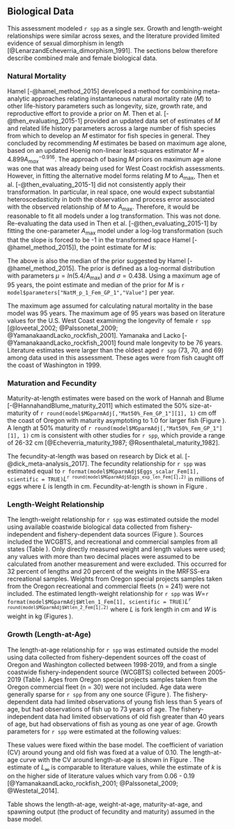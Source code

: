 ## Biological Data

This assessment modeled `r spp` as a single sex. Growth and length-weight relationships were similar across sexes, and the literature provided limited evidence of sexual dimorphism in length [@LenarzandEcheverria_dimorphism_1991]. The sections below therefore describe combined male and female biological data. 

### Natural Mortality

Hamel [-@hamel_method_2015] developed a method for combining meta-analytic approaches relating instantaneous natural mortality rate ($M$) to other life-history parameters such as longevity, size, growth rate, and reproductive effort to provide a prior on $M$. Then et al. [-@then_evaluating_2015-1] provided an updated data set of estimates of $M$ and related life history parameters across a large number of fish species from which to develop an $M$ estimator for fish species in general. They concluded by recommending $M$ estimates be based on maximum age alone, based on an updated Hoenig non-linear least-squares estimator $M=4.899A^{-0.916}_{max}$. The approach of basing $M$ priors on maximum age alone was one that was already being used for West Coast rockfish assessments. However, in fitting the alternative model forms relating $M$ to $A_{\text{max}}$, Then et al. [-@then_evaluating_2015-1] did not consistently apply their transformation. In particular, in real space, one would expect substantial heteroscedasticity in both the observation and process error associated with the observed relationship of $M$ to $A_{\text{max}}$. Therefore, it would be reasonable to fit all models under a log transformation. This was not done. Re-evaluating the data used in Then et al. [-@then_evaluating_2015-1] by fitting the one-parameter $A_{\text{max}}$ model under a log-log transformation (such that the slope is forced to be -1 in the transformed space Hamel [-@hamel_method_2015]), the point estimate for $M$ is:

\begin{centering}

$M=\frac{5.4}{A_{\text{max}}}$

\end{centering}

The above is also the median of the prior suggested by Hamel [-@hamel_method_2015]. The prior is defined as a log-normal distribution with parameters $\mu = ln(5.4/A_{\text{max}})$ and $\sigma = 0.438$. Using a maximum age of 95 years, the point estimate and median of the prior for $M$ is `r model$parameters["NatM_p_1_Fem_GP_1","Value"]` per year.

The maximum age assumed for calculating natural mortality in the base model was 95 years. The maximum age of 95 years was based on literature values for the U.S. West Coast examining the longevity of female `r spp` [@loveetal_2002; @Palssonetal_2009; @YamanakaandLacko_rockfish_2001]. Yamanaka and Lacko [-@YamanakaandLacko_rockfish_2001] found male longevity to be 76 years. Literature estimates were larger than the oldest aged `r spp` (73, 70, and 69) among data used in this assessment. These ages were from fish caught off the coast of Washington in 1999.

### Maturation and Fecundity

Maturity-at-length estimates were based on the work of Hannah and Blume [-@HannahandBlume_maturity_2011] which estimated the 50% size-at-maturity of `r round(model$MGparmAdj[,"Mat50%_Fem_GP_1"][1], 1)` cm off the coast of Oregon with maturity asymptoting to 1.0 for larger fish (Figure \ref{fig:maturity}). A length at 50% maturity of `r round(model$MGparmAdj[,"Mat50%_Fem_GP_1"][1], 1)` cm is consistent with other studies for `r spp`, which provide a range of 26-32 cm [@Echeverria_maturity_1987; @Rosenthaletal_maturity_1982].  

The fecundity-at-length was based on research by Dick et al. [-@dick_meta-analysis_2017]. The fecundity relationship for `r spp` was estimated equal to `r format(model$MGparmAdj$Eggs_scalar_Fem[1], scientific = TRUE)`$L$^`r round(model$MGparmAdj$Eggs_exp_len_Fem[1],2)`^ in millions of eggs where $L$ is length in cm. Fecundity-at-length is shown in Figure \ref{fig:fecundity}.

### Length-Weight Relationship

The length-weight relationship for `r spp` was estimated outside the model using available coastwide biological data collected from fishery-independent and fishery-dependent data sources (Figure \ref{fig:len-weight-survey}). Sources included the WCGBTS, and recreational and commercial samples from all states (Table \ref{tab:len-at-weight-samps}). Only directly measured weight and length values were used; any values with more than two decimal places were assumed to be calculated from another measurement and were excluded. This occurred for 32 percent of lengths and 20 percent of the weights in the MRFSS-era recreational samples. Weights from Oregon special projects samples taken from the Oregon recreational and commercial fleets (n = 241) were not included. The estimated length-weight relationship for `r spp` was $W=$`r format(model$MGparmAdj$Wtlen_1_Fem[1], scientific = TRUE)`$L$^`r round(model$MGparmAdj$Wtlen_2_Fem[1],2)`^ where $L$ is fork length in cm and $W$ is weight in kg (Figures \ref{fig:len-weight}).

### Growth (Length-at-Age)

The length-at-age relationship for `r spp` was estimated outside the model using data collected from fishery-dependent sources off the coast of Oregon and Washington collected between 1998-2019, and from a single coastwide fishery-independent source (WCGBTS) collected between 2005-2019 (Table \ref{tab:len-at-age-samps}). Ages from Oregon special projects samples taken from the Oregon commercial fleet (n = 30) were not included. Age data were generally sparse for `r spp` from any one source (Figure \ref{fig:len-age-data}). The fishery-dependent data had limited observations of young fish less than 5 years of age, but had observations of fish up to 73 years of age. The fishery-independent data had limited observations of old fish greater than 40 years of age, but had observations of fish as young as one year of age. Growth parameters for `r spp` were estimated at the following values:

\begin{centering}

$L_{\infty}$ = `r round(model$MGparmAdj$L_at_Amax_Fem_GP_1[1], 2)` cm; $k$ = `r round(model$MGparmAdj$VonBert_K_Fem_GP_1[1], 3)`; $t0$ = -0.067 cm  

\end{centering}

These values were fixed within the base model. The coefficient of variation (CV) around young and old fish was fixed at a value of 0.10. The length-at-age curve with the CV around length-at-age is shown in Figure \ref{fig:len-age-ss}. The estimate of $L_{\infty}$ is comparable to literature values, while the estimate of $k$ is on the higher side of literature values which vary from 0.06 - 0.19 [@YamanakaandLacko_rockfish_2001; @Palssonetal_2009; @Westetal_2014].

Table \ref{tab:growth-tab} shows the length-at-age, weight-at-age, maturity-at-age, and spawning output (the product of fecundity and maturity) assumed in the base model.


